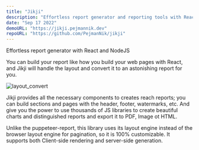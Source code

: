```yaml
---
title: "Jikji"
description: "Effortless report generator and reporting tools with React and NodeJS."
date: "Sep 17 2022"
demoURL: "https://jikji.pejmannik.dev"
repoURL: "https://github.com/PejmanNik/jikji"
---
```


Effortless report generator with React and NodeJS

You can build your report like how you build your web pages with React, and Jikji will handle the layout and convert it to an astonishing report for you.

![layout_convert](https://raw.githubusercontent.com/PejmanNik/jikji/main/docs/static/img/layout_convert.svg)


Jikji provides all the necessary components to creates reach reports; you can build sections and pages with the header, footer, watermarks, etc. And give you the power to use thousands of JS libraries to create beautiful charts and distinguished reports and export it to PDF, Image ot HTML.

Unlike the puppeteer-report, this library uses its layout engine instead of the browser layout engine for pagination, so it is 100% customizable. It supports both Client-side rendering and server-side generation.